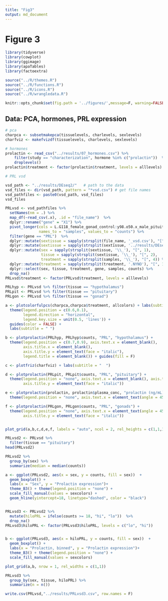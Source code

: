 ```yaml
---
title: "Fig3"
output: md_document
---
```


# Figure 3

```r
library(tidyverse)
library(cowplot)
library(ggimage)
library(apaTables)
library(factoextra)

source("../R/themes.R") 
source("../R/functions.R")
source("../R/icons.R")
source("../R/wrangledata.R")

knitr::opts_chunk$set(fig.path = '../figures/',message=F, warning=FALSE)
```

## Data: PCA, hormones, PRL expression

```r
# pca
charpca <- subsetmakepca(tissuelevels, charlevels, sexlevels)	
charfviz <- makefvizdf(tissuelevels, charlevels, sexlevels)

# hormones
prolactin <- read_csv("../results/07_hormones.csv") %>%
    filter(study == "characterization", hormone %in% c("prolactin"))  %>% 
    droplevels() 
prolactin$treatment <- factor(prolactin$treatment, levels = alllevels)

# PRL vsd

vsd_path <- "../results/DEseq2/"   # path to the data
vsd_files <- dir(vsd_path, pattern = "*vsd.csv") # get file names
vsd_pathfiles <- paste0(vsd_path, vsd_files)
vsd_files

PRLvsd <- vsd_pathfiles %>%
  setNames(nm = .) %>% 
  map_df(~read_csv(.x), .id = "file_name")  %>% 
  dplyr::rename("gene" = "X1") %>% 
  pivot_longer(cols = L.G118_female_gonad_control:y98.o50.x_male_pituitary_inc.d3, 
               names_to = "samples", values_to = "counts") %>%
  filter(gene == "PRL")  %>%
  dplyr::mutate(sextissue = sapply(strsplit(file_name, '_vsd.csv'), "[", 1)) %>%
  dplyr::mutate(sextissue = sapply(strsplit(sextissue, '../results/DEseq2/'), "[", 2)) %>%
  dplyr::mutate(sex = sapply(strsplit(sextissue, '\\_'), "[", 1),
                tissue = sapply(strsplit(sextissue, '\\_'), "[", 2),
                treatment = sapply(strsplit(samples, '\\_'), "[", 4)) %>%
  dplyr::mutate(treatment = sapply(strsplit(treatment, '.NYNO'), "[", 1)) %>%
  dplyr::select(sex, tissue, treatment, gene, samples, counts) %>%
  drop_na()
PRLvsd$treatment <- factor(PRLvsd$treatment, levels = alllevels) 

PRLhyp <- PRLvsd %>% filter(tissue == "hypothalamus") 
PRLpit <- PRLvsd %>% filter(tissue == "pituitary")
PRLgon <- PRLvsd %>% filter(tissue == "gonad")
```



```r


a <- plotcolorfulpcs(charpca,charpca$treatment, allcolors) + labs(subtitle = " ") +
  theme(legend.position = c(0.6,0.1), 
        legend.direction = "horizontal", 
        legend.key.size = unit(0.5, 'lines')) + 
  guides(color = FALSE) +
  labs(subtitle = " ")   

b <- plotprolactin(PRLhyp, PRLhyp$counts, "PRL", "hypothalamus") + 
  theme(legend.position = c(0.7,0.9), axis.text.x = element_blank(), 
        axis.title.x = element_blank(),
        axis.title.y = element_text(face = "italic"),
        legend.title = element_blank()) + guides(fill = F)

c <- plotfriz(charfviz) + labs(subtitle = "  ")

d <- plotprolactin(PRLpit, PRLpit$counts, "PRL", "pituitary") + 
  theme(legend.position = "none", axis.text.x = element_blank(), axis.title.x = element_blank(),
        axis.title.y = element_text(face = "italic"))

e <- plotprolactin(prolactin, prolactin$plasma_conc, "prolactin (ng/mL)", "blood") +
  theme(legend.position = "none", axis.text.x = element_text(angle = 45, hjust = 1)) 

f <- plotprolactin(PRLgon, PRLgon$counts, "PRL", "gonads") + 
  theme(legend.position = "none", axis.text.x = element_text(angle = 45, hjust = 1),
        axis.title.y = element_text(face = "italic"))


plot_grid(a,b,c,d,e,f, labels = "auto", ncol = 2, rel_heights = c(1,1,1.2))

```

```r
PRLvsd2 <- PRLvsd %>%
  filter(tissue == "pituitary")
head(PRLvsd2)

PRLvsd2 %>%
  group_by(sex) %>%
  summarize(median = median(counts))

a <- ggplot(PRLvsd2, aes(x = sex, y = counts, fill = sex))  +
  geom_boxplot() +
  labs(x = "Sex", y = "Prolactin expression")+
  theme_B3() + theme(legend.position = "none") +
  scale_fill_manual(values = sexcolors) +
  geom_hline(yintercept=18, linetype="dashed", color = "black") 


PRLvsd3 <- PRLvsd2 %>%
  mutate(hiloPRL = ifelse(counts >= 18, "hi", "lo"))  %>%
  drop_na()
PRLvsd3$hiloPRL <- factor(PRLvsd3$hiloPRL, levels = c("lo", "hi"))


b <- ggplot(PRLvsd3, aes(x = hiloPRL, y = counts, fill = sex))  +
  geom_boxplot() +
  labs(x = "Prolactin, binned", y = "Prolactin expression")+
  theme_B3() + theme(legend.position = "none") +
  scale_fill_manual(values = sexcolors)

plot_grid(a,b, nrow = 1, rel_widths = c(1,1))

PRLvsd3 %>%
  group_by(sex, tissue, hiloPRL) %>%
  summarize(n = n())

write.csv(PRLvsd,"../results/PRLvsd3.csv", row.names = F)
```

